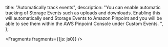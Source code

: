   title: "Automatically track events",
  description: "You can enable automatic tracking of Storage Events such as uploads and downloads. Enabling this will automatically send Storage Events to Amazon Pinpoint and you will be able to see them within the AWS Pinpoint Console under Custom Events. ",
};


<Fragments fragments={{js: js0}} />